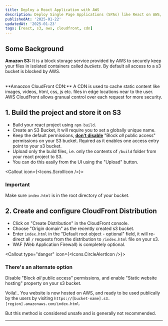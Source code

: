 ```yaml
---
title: Deploy a React Application with AWS
description: Deploy Single Page Applications (SPAs) like React on AWS, utilize a private S3 bucket for storage and serve the content globally through the CloudFront CDN.
publishedAt: '2025-01-22'
updatedAt: '2025-01-23'
tags: [react, s3, aws, cloudfront, cdn]
---
```


## Some Background

**Amazon S3:** It is a block storage service provided by AWS to securely keep your files in isolated containers called _buckets_. By default all access to a s3 bucket is blocked by AWS.

<br />
**Amaozon CloudFront CDN:** A CDN is used to cache static content like images, videos, html, css, js
etc. files in edge locations near to the user. AWS CloudFront allows granual control over each
request for more security.

## 1. Build the project and store it on S3

- Build your react project using `npm build`.
- Create an S3 Bucket, it will require you to set a globally unique name.
- Keep the default permissions, <u>**don't disable**</u> "Block _all_ public access" permissions on your S3 bucket. Rquired as it enables one access entry point to your s3 bucket.
- Upload only the build files, i.e. only the contents of `/build` folder from your react project to S3.
- You can do this easily from the UI using the "Upload" button.
  
<Callout icon={<Icons.ScrollIcon />}>

### Important

Make sure `index.html` is in the root directory of your bucket.

</Callout>

## 2. Create and configure CloudFront Distribution

- Click on "Create Distribution" in the CloudFront console.
- Choose "Origin domain" as the recently created s3 bucket.
- Enter `index.html` in the "Default root object - optional" field, it will re-direct all `/` requests from the distribution to `/index.html` file on your s3.
- WAF (Web Application Firewall) is completely optional.

<Callout type="danger" icon={<Icons.CircleAlertIcon />}>
### There's an alternate option

Disable "Block _all_ public access" permissions, and enable "Static website hosting" property on your s3 bucket.

Voila!.. You website is now hosted on AWS, and ready to be used publically by the users by visiting `https://[bucket-name].s3.[region].amazonaws.com/index.html`.

But this method is considered unsafe and is generally not recommended.

</Callout>
<hr />
